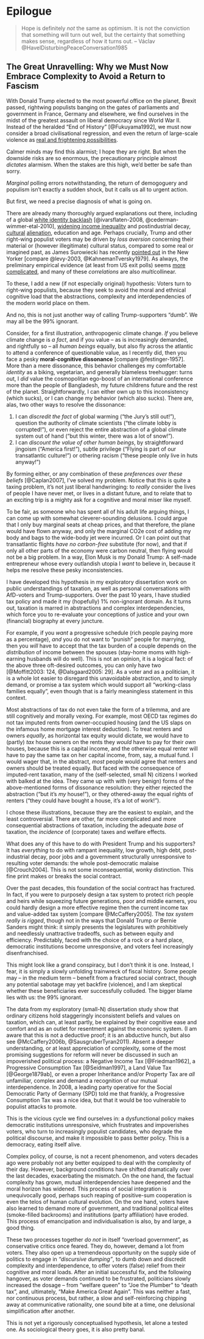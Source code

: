 # Epilogue

> Hope is definitely *not* the same as optimism. 
> It is not the conviction that something will turn out well, but the certainty that something makes sense, regardless of how it turns out.
> -- Václav @HavelDisturbingPeaceConversation1985

<!-- things have gotten worse in the meantime -->

<!-- TODO scale
maybe scale actually matters, and how every hard deliberation is should be read as an indication to not do this too often, and to concentrate on when we really need to do this -->

<!-- this might all be too little, too late -->

<!-- we're now facing a different battle, for the middle 1/3, and for *some* level of liberal democracy -->

<!-- there is two ways of looking at this: you can say, haha, see, this is what happens because there was not enough deliberation, better mixed econ an so for -- basically retrenching your position.
or you can say, uh-ok, maybe we're really stretching a little thin the bounds of political and economic integration, and the general limits of the political system, so maybe we ought to revert a little.
or maybe a third way is correct: to absolutely not revert, but to concentrate on where we really need this stuff.
to economize on moral disagreement -->
<!-- perhaps history really is smarter Hemerijck -->
<!-- or not?
### Hemerijck
> "I like to believe that history is smarter than I am." (Hemerijck, December 10, 2010)
really?!? I think path dependency is part of the answer why history errs in this case. Before individual (let alone electronic) checking and savings accounts, only an income tax was feasible to achieve some degree of progression. Individual Haig-Simons accounts were simply not available for a large share of the population. In addition, the income tax was, at that point, a powerful tool to get at the supramarginal returns of a capital-owning class. Today, the income tax, or some defunct version of it lingers on for reasons of path dependency. A PCT, indeed, cannot easily co-exist with an income tax. -->


## The Great Unravelling: Why we Must Now Embrace Complexity to Avoid a Return to Fascism

With Donald Trump elected to the most powerful office on the planet, Brexit passed, rightwing populists banging on the gates of parliaments and government in France, Germany and elsewhere, we find ourselves in the midst of the greatest assault on liberal democracy since World War II.
Instead of the heralded "End of History" [@Fukuyama1992], we must now consider a broad civilisational regression, and even the return of large-scale violence as [real and frightening possibilities](https://medium.com/@theonlytoby/history-tells-us-what-will-happen-next-with-brexit-trump-a3fefd154714#.dz7g9ccbw).
<!-- also cite collapse jared diamond -->

Calmer minds may find this alarmist; I hope they are right.
But when the downside risks are so enormous, the precautionary principle almost *dictates* alarmism. 
When the stakes are this high, we'd better be safe than sorry.

*Marginal* polling errors notwithstanding, the return of demogoguery and populism isn't exactly a sudden shock, but it calls us all to urgent action.

But first, we need a precise diagnosis of what is going on.

<!-- It's a perfect storm -->


There are already many thoroughly argued explanations out there, including of a global [white identity backlash](http://www.vox.com/world/2016/11/9/13572174/president-elect-donald-trump-2016-victory-racism-xenophobia) [@ivarsflaten-2008, @cederman-wimmer-etal-2010], [widening income inequality](http://bruegel.org/2016/11/income-inequality-boosted-trump-vote/) and postindustrial decay, [cultural](http://www.cracked.com/blog/6-reasons-trumps-rise-that-no-one-talks-about/) [alienation](http://www.tagesspiegel.de/politik/die-globale-klasse-eine-andere-welt-ist-moeglich-aber-als-drohung/14737914.html), education and age.
Perhaps crucially, Trump and other right-wing populist voters may be driven by *loss aversion* concerning their material or (however illegitimate) cultural status, compared to some real or imagined past, as James Surowiecki has recently [pointed out](http://www.newyorker.com/magazine/2016/06/06/losers-for-trump) in the New Yorker [compare @levy-2003, @KahnemanTversky1979].
As always, the preliminary empirical evidence (at least from US exit polls) seems [more complicated](http://fivethirtyeight.com/features/the-mythology-of-trumps-working-class-support/), and many of these *correlations* are also *multi*collinear.

To these, I add a new (if not especially original) hypothesis: Voters turn to right-wing populists, because they seek to avoid the moral and ethnical cognitive load that the abstractions, complexity and interdependencies of the modern world place on them.

And no, this is not just another way of calling Trump-supporters "dumb".
We may all be the 99% ignorant.

Consider, for a first illustration, anthropogenic climate change.
*If* you believe climate change is *a fact*, and if you value -- as is increasingly demanded, and rightfully so -- all *human beings* equally, but also fly across the atlantic to attend a conference of questionable value, as I recently did, then you face a pesky **moral-cognitive dissonance** [compare @festinger-1957].
More than a mere dissonance, this behavior  challenges my comfortable *identity* as a biking, vegetarian, and generally blameless treehugger: turns out, I *did* value the cosmopolitan ego-boost of an international conference more than the people of Bangladesh, my future childrens future and the rest of the planet.
Straightforwardly, I can either own up to this inconsistency (which sucks), or I can change my behavior (which also sucks).
There are, alas, two other ways to resolve the dissonance:

1. I can *discredit the fact* of global warming ("the Jury's still out!"), question the authority of climate scientists ("the climate lobby is corrupted!"), or even reject the entire abstraction of a global climate system out of hand ("but this winter, there was a lot of snow!").
2. I can *discount the value of other human beings*, by straightforward jingoism ("America first!"), subtle privilege ("Flying is part of our transatlantic culture!") or othering racism ("these people only live in huts anyway!")

By forming either, or any combination of these *preferences over these beliefs* [@Caplan2007], I've solved my problem.
Notice that this is quite a taxing problem, it's not just liberal handwringing: to *really* consider the lives of people I have never met, or lives in a distant future, and to relate that to an exciting trip is a mighty ask for a cognitive and moral miser like myself.

To be fair, as someone who has spent all of his adult life arguing things, I can come up with somewhat cleverer-sounding delusions. 
I could argue that I only buy marginal seats at cheap prices, and that therefore, the plane would have flown anyway, and only the marginal CO2e cost of adding my body and bags to the wide-body jet were incurred.
Or I can point out that transatlantic flights *have no carbon-free* substitute (for now), and that if only all other parts of the economy were carbon neutral, then flying would not be a big problem.
In a way, Elon Musk is my Donald Trump: A self-made entrepreneur whose every outlandish utopia I *want* to believe in, because it helps me resolve these pesky inconsistencies.

I have developed this hypothesis in my exploratory dissertation work on public understandings of taxation, as well as personal conversations with AfD-voters and Trump-supporters.
Over the past 10 years, I have studied tax policy and made it my (hopefully) 1% non-ignorant domain.
As it turns out, taxation is marred in abstractions and complex interdependencies, which force you to re-evaluate your conceptions of justice and your own (financial) biography at every juncture.

For example, if you *want* a progressive schedule (rich people paying more as a percentage), *and* you do not want to "punish" people for marrying, then you *will* have to accept that the tax burden of a couple depends on the *distribution* of income between the spouses (stay-home moms with high-earning husbands will do well).
This is not an opinion, it is a logical fact: of the above three oft-desired outcomes, you can only have two [@Moffitt2003: 124, @Dalsgaard2005: 29].
As a voter and as a politician, it is a whole lot easier to disregard this unavoidable abstraction, and to simply demand, or promise a tax system which would support all "working-class families equally", even though that is a fairly meaningless statement in this context.

Most abstractions of tax do not even take the form of a trilemma, and are still cognitively and morally vexing.
For example, most OECD tax regimes do not tax imputed rents from owner-occupied housing (and the US slaps on the infamous home mortgage interest deduction).
To treat renters and owners *equally*, as horizontal tax equity would dictate, we would have to (partly) *tax* house owners on the rents they *would* have to pay for their *own* houses, because this is a capital income, and the otherwise equal renter will have to pay the same tax on her capital income, from, say, a mutual fund.
I would wager that, in the abstract, *most* people would agree that renters and owners should be treated equally.
But faced with the consequence of imputed-rent taxation, many of the (self-selected, small N) citizens I worked with balked at the idea.
They came up with with (very benign) forms of the above-mentioned forms of dissonance resolution: they either rejected the abstraction ("but it's *my* house!"), or they othered-away the equal rights of renters ("they could have bought a house, it's a lot of work!").

I chose these illustrations, because they are the easiest to explain, and the least controversial.
There are other, far more complicated and more consequential abstractions of taxation, including the adequate *base* of taxation, the *incidence* of (corporate) taxes and welfare effects.

What does any of this have to do with President Trump and his supporters?
It has *everything* to do with rampant inequality, low growth, high debt, post-industrial decay, poor jobs and a government structurally unresponsive to resulting voter demands: the whole post-democratic malaise [@Crouch2004].
This is not some inconsequential, wonky distinction.
This fine print makes or breaks the social contract.

Over the past decades, this foundation of the social contract has fractured.
In fact, if you were to purposely design a tax system to protect rich people and heirs while squeezing future generations, poor and middle earners, you could hardly design a more effective regime then the current income tax and value-added tax system [compare @McCaffery2005].
The *tax system really is rigged*, though not in the ways that Donald Trump *or* Bernie Sanders might think: it simply presents the legislatures with prohibitively and needlessly unattractive tradeoffs, such as between equity and efficiency.
Predictably, faced with the choice of a rock or a hard place, democratic institutions become unresponsive, and voters feel increasingly disenfranchised.

This might look like a grand conspiracy, but I don't think it is one.
Instead, I fear, it is simply a slowly unfolding trainwreck of fiscal history.
Some people may -- in the medium term -- benefit from a fractured social contract, though any potential sabotage may yet backfire (violence), and I am skeptical whether these beneficiaries ever successfully colluded.
The bigger blame lies with us: the 99% ignorant.

The data from my exploratory (small-N) dissertation study show that ordinary citizens hold staggeringly inconsistent beliefs and values on taxation, which can, at least partly, be explained by their cognitive ease and comfort and as an outlet for resentment against the economic system.
(I am aware that this is not a deductive proof; it is an abductive hunch, but also see @McCaffery2006b, @SausgruberTyran2011).
Absent a deeper understanding, or at least appreciation of complexity, some of the most promising suggestions for reform will never be discussed in such an impoverished political process: a Negative Income Tax [@Friedman1962], a Progressive Consumption Tax [@Seidman1997], a Land Value Tax [@George1879ab], or even a proper Inheritance and/or Property Tax are *all* unfamiliar, complex and demand a recognition of our mutual interdependence.
In 2008, a leading party operative for the Social Democratic Party of Germany (SPD) told me that frankly, a Progressive Consumption Tax was a nice idea, but that it would be too vulnerable to populist attacks to promote.

This is the vicious cycle we find ourselves in: a dysfunctional policy makes democratic institutions unresponsive, which frustrates and impoverishes voters, who turn to increasingly populist candidates, who degrade the political discourse, and make it impossible to pass better policy.
This is a democracy, eating itself alive.

Complex policy, of course, is not a recent phenomenon, and voters decades ago were probably not any better equipped to deal with the complexity of their day.
However, background conditions have shifted dramatically over the last decades, exacerbating the mismatch.
On the one hand, the factual complexity has grown, mutual interdependencies have deepened and the moral horizon has widened. 
This process of social integration is unequivocally good, perhaps such reaping of positive-sum cooperation is even the telos of human cultural evolution.
On the one hand, voters have also learned to demand more of government, and traditional political elites (smoke-filled backrooms) and institutions (party affiliation) have eroded.
This process of emancipation and individualisation is also, by and large, a good thing.

These two processes together *do not* in itself "overload government", as conservative critics once feared.
They do, however, demand a lot from voters.
They also open up a tremendeous opportunity on the supply side of politics to engage in *"discursive dumping"*, to dumb down and discredit complexity and interdependence, to offer voters (false) relief from their cognitive and moral loads.
After an initial successful fix, and the following hangover, as voter demands continued to be frustrated, politicians slowly increased the dosage -- from "welfare queen" to "Joe the Plumber" to "death tax", and, ultimately, "Make America Great Again".
This was neither a fast, nor continuous process, but rather, a slow and self-reinforcing  chipping away at communicative rationality, one sound bite at a time, one delusional simplification after another.

This is not yet a rigorously conceptualised hypothesis, let alone a tested one.
As sociological theory goes, it is also pretty banal.

<!-- # This is more than just moral cognition -->

<!-- But it might explain some of the frankly bizarre topics and politics, pedelled by many of these latest, most dangerous right wing populists.
Vaccination and climate "skepticism" (Trump, AfD), an insistence on traditional gender norms (AfD), opposition to "political correctness" (Trump, AfD), rejection of trade (Trump, AfD), assorted conspiracy theories

By any conventional dimensions [e.g. @WelzelInglehart-2003-aa], it is not obvious what, say, an 

But as a latent, and intervening variable, for the above-mentioned theories based on racism and economic deprivation, it might help explain some of t

Realists might respond that democracies have always muddled through.
That is probably and that is certainly correct -- though

What is more, the participating citizens specifically rejected, or were indifferent towards some of the most promising suggestions for reform, such as a Negative Income Tax, a Progressive Consumption Tax, a Land Value Tax or even an Inheritance or Property Tax, perhaps because some of these are unfamiliar, complicated and demand an 


To resolve it, I can own up to that inconsistency, revisit my comfortable identity as a biking, vegetarian, treehugging change my behavior and skip the next time- and CO2e-wasting, but ego-enhancing conference (which sucks).
Al, *or* you resolve it by sufficiently *othering*, say, the people of low-lying Bangladesh, -->

